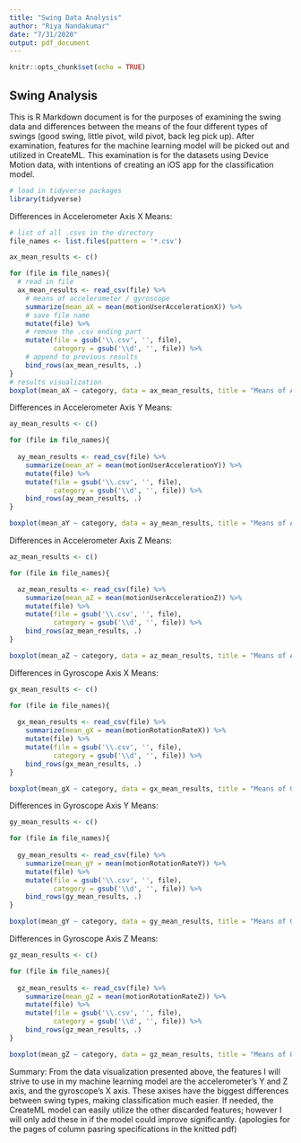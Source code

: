 ```yaml
---
title: "Swing Data Analysis"
author: "Riya Nandakumar"
date: "7/31/2020"
output: pdf_document
---
```


```r
knitr::opts_chunk$set(echo = TRUE)
```

## Swing Analysis

This is R Markdown document is for the purposes of examining the swing data and differences between the means of the four different types of swings (good swing, little pivot, wild pivot, back leg pick up). After examination, features for the machine learning model will be picked out and utilized in CreateML. This examination is for the datasets using Device Motion data, with intentions of creating an iOS app for the classification model.

```r
# load in tidyverse packages
library(tidyverse)
```

Differences in Accelerometer Axis X Means:
```r
# list of all .csvs in the directory
file_names <- list.files(pattern = '*.csv')

ax_mean_results <- c()

for (file in file_names){
  # read in file
  ax_mean_results <- read_csv(file) %>%
    # means of accelerometer / gyroscope
    summarize(mean_aX = mean(motionUserAccelerationX)) %>%
    # save file name
    mutate(file) %>%
    # remove the .csv ending part
    mutate(file = gsub('\\.csv', '', file),
           category = gsub('\\d', '', file)) %>%
    # append to previous results
    bind_rows(ax_mean_results, .)
}
# results visualization
boxplot(mean_aX ~ category, data = ax_mean_results, title = "Means of Accelerometer Axis X")
```

Differences in Accelerometer Axis Y Means:
```r
ay_mean_results <- c()

for (file in file_names){
  
  ay_mean_results <- read_csv(file) %>%
    summarize(mean_aY = mean(motionUserAccelerationY)) %>%
    mutate(file) %>%
    mutate(file = gsub('\\.csv', '', file),
           category = gsub('\\d', '', file)) %>%
    bind_rows(ay_mean_results, .)
}

boxplot(mean_aY ~ category, data = ay_mean_results, title = "Means of Accelerometer Axis Y")
```

Differences in Accelerometer Axis Z Means:
```r
az_mean_results <- c()

for (file in file_names){

  az_mean_results <- read_csv(file) %>%
    summarize(mean_aZ = mean(motionUserAccelerationZ)) %>%
    mutate(file) %>%
    mutate(file = gsub('\\.csv', '', file),
           category = gsub('\\d', '', file)) %>%
    bind_rows(az_mean_results, .)
}

boxplot(mean_aZ ~ category, data = az_mean_results, title = "Means of Accelerometer Axis Z")
```

Differences in Gyroscope Axis X Means:
```r
gx_mean_results <- c()

for (file in file_names){
  
  gx_mean_results <- read_csv(file) %>%
    summarize(mean_gX = mean(motionRotationRateX)) %>%
    mutate(file) %>%
    mutate(file = gsub('\\.csv', '', file),
           category = gsub('\\d', '', file)) %>%
    bind_rows(gx_mean_results, .)
}

boxplot(mean_gX ~ category, data = gx_mean_results, title = "Means of Gyroscope Axis X")
```

Differences in Gyroscope Axis Y Means:
```r
gy_mean_results <- c()

for (file in file_names){
  
  gy_mean_results <- read_csv(file) %>%
    summarize(mean_gY = mean(motionRotationRateY)) %>%
    mutate(file) %>%
    mutate(file = gsub('\\.csv', '', file),
           category = gsub('\\d', '', file)) %>%
    bind_rows(gy_mean_results, .)
}

boxplot(mean_gY ~ category, data = gy_mean_results, title = "Means of Gyroscope Axis Y")
```

Differences in Gyroscope Axis Z Means:
```r
gz_mean_results <- c()

for (file in file_names){
  
  gz_mean_results <- read_csv(file) %>%
    summarize(mean_gZ = mean(motionRotationRateZ)) %>%
    mutate(file) %>%
    mutate(file = gsub('\\.csv', '', file),
           category = gsub('\\d', '', file)) %>%
    bind_rows(gz_mean_results, .)
}

boxplot(mean_gZ ~ category, data = gz_mean_results, title = "Means of Gyroscope Axis Z")
```

Summary:
From the data visualization presented above, the features I will strive to use in my machine learning model are the accelerometer's Y and Z axis, and the gyroscope's X axis. These axises have the biggest differences between swing types, making classification much easier. If needed, the CreateML model can easily utilize the other discarded features; however I will only add these in if the model could improve significantly. (apologies for the pages of column pasring specifications in the knitted pdf)
